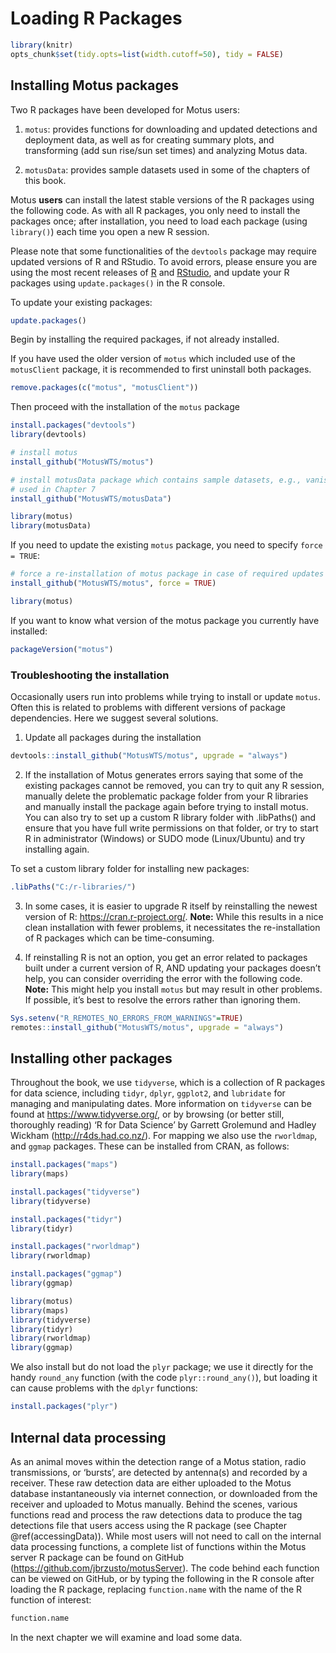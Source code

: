 # Loading R Packages {#loadingPackages}
```r

library(knitr)
opts_chunk$set(tidy.opts=list(width.cutoff=50), tidy = FALSE)

```

## Installing Motus packages
Two R packages have been developed for Motus users:

1. `motus`: provides functions for downloading and updated detections and deployment data, as well as for creating summary plots, and transforming (add sun rise/sun set times) and analyzing Motus data.

2. `motusData`: provides sample datasets used in some of the chapters of this book.

Motus **users** can install the latest stable versions of the R packages using the following code. As with all R packages, you only need to install the packages once; after installation, you need to load each package (using `library()`) each time you open a new R session. 

Please note that some functionalities of the `devtools` package may require updated versions of R and RStudio. To avoid errors, please ensure you are using the most recent releases of [R](https://www.r-project.org/) and [RStudio](https://www.rstudio.com/products/RStudio/), and update your R packages using `update.packages()` in the R console.

To update your existing packages:

```r
update.packages()                         
```

Begin by installing the required packages, if not already installed.

If you have used the older version of `motus` which included use of the `motusClient` package, it is recommended to first uninstall both packages.

```r
remove.packages(c("motus", "motusClient"))
```

Then proceed with the installation of the `motus` package

```r
install.packages("devtools")
library(devtools)

# install motus
install_github("MotusWTS/motus")

# install motusData package which contains sample datasets, e.g., vanishBearing
# used in Chapter 7
install_github("MotusWTS/motusData")

library(motus)
library(motusData)

```

If you need to update the existing `motus` package, you need to specify `force = TRUE`:
```r
# force a re-installation of motus package in case of required updates
install_github("MotusWTS/motus", force = TRUE)

library(motus)
```

If you want to know what version of the motus package you currently have installed:
```r
packageVersion("motus")
```

### Troubleshooting the installation

Occasionally users run into problems while trying to install or update `motus`. Often this is related to problems with different versions of package dependencies. Here we suggest several solutions.

1. Update all packages during the installation

```r
devtools::install_github("MotusWTS/motus", upgrade = "always")
```

2. If the installation of Motus generates errors saying that some of the existing packages cannot be removed, you can try to quit any R session, manually delete the problematic package folder from your R libraries and manually install the package again before trying to install motus. You can also try to set up a custom R library folder with .libPaths() and ensure that you have full write permissions on that folder, or try to start R in administrator (Windows) or SUDO mode (Linux/Ubuntu) and try installing again.

To set a custom library folder for installing new packages:
```r
.libPaths("C:/r-libraries/")
```

3. In some cases, it is easier to upgrade R itself by reinstalling the newest version of R: <https://cran.r-project.org/>. **Note:** While this results in a nice clean installation with fewer problems, it necessitates the re-installation of R packages which can be time-consuming.

4. If reinstalling R is not an option, you get an error related to packages built under a current version of R, AND updating your packages doesn't help, you can consider overriding the error with the following code. **Note:** This might help you install `motus` but may result in other problems. If possible, it's best to resolve the errors rather than ignoring them.

```r
Sys.setenv("R_REMOTES_NO_ERRORS_FROM_WARNINGS"=TRUE)
remotes::install_github("MotusWTS/motus", upgrade = "always")
```


## Installing other packages
Throughout the book, we use `tidyverse`, which is a collection of R packages for data science, including `tidyr`, `dplyr`, `ggplot2`, and `lubridate` for managing and manipulating dates. More information on `tidyverse` can be found at <https://www.tidyverse.org/>, or by browsing (or better still, thoroughly reading) 'R for Data Science' by Garrett Grolemund and Hadley Wickham (<http://r4ds.had.co.nz/>). For mapping we also use the `rworldmap`, and `ggmap` packages.  These can be installed from CRAN, as follows:

```r
install.packages("maps")
library(maps)

install.packages("tidyverse")
library(tidyverse)

install.packages("tidyr")
library(tidyr)

install.packages("rworldmap")
library(rworldmap)

install.packages("ggmap")
library(ggmap)
```
```r
library(motus)
library(maps)
library(tidyverse)
library(tidyr)
library(rworldmap)
library(ggmap)
```
We also install but do not load the `plyr` package; we use it directly for the handy `round_any` function (with the code `plyr::round_any()`), but loading it can cause problems with the `dplyr` functions:

```r

install.packages("plyr")

```

## Internal data processing {#internalProcessing}

As an animal moves within the detection range of a Motus station, radio transmissions, or 'bursts', are detected by antenna(s) and recorded by a receiver. These raw detection data are either uploaded to the Motus database instantaneously via internet connection, or downloaded from the receiver and uploaded to Motus manually. Behind the scenes, various functions read and process the raw detections data to produce the tag detections file that users access using the R package (see Chapter \@ref(accessingData)). While most users will not need to call on the internal data processing functions, a complete list of functions within the Motus server R package can be found on GitHub (<https://github.com/jbrzusto/motusServer>). The code behind each function can be viewed on GitHub, or by typing the following in the R console after loading the R package, replacing `function.name` with the name of the R function of interest:

```r
function.name
```

In the next chapter we will examine and load some data.